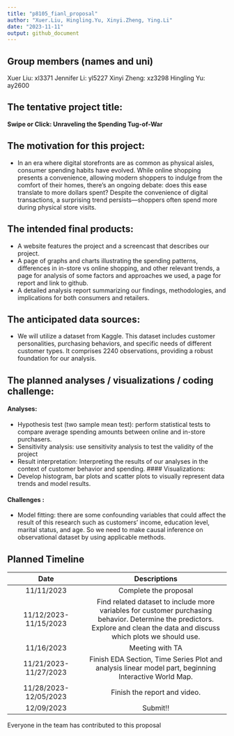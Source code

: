 ```yaml
---
title: "p8105_fianl_proposal"
author: "Xuer.Liu, Hingling.Yu, Xinyi.Zheng, Ying.Li"
date: "2023-11-11"
output: github_document
---
```


## Group members (names and uni)
Xuer Liu: xl3371
Jennifer Li: yl5227
Xinyi Zheng: xz3298
Hingling Yu: ay2600

## The tentative project title:
**Swipe or Click: Unraveling the Spending Tug-of-War**

## The motivation for this project:
- In an era where digital storefronts are as common as physical aisles, consumer spending habits have evolved. While online shopping presents a convenience, allowing modern shoppers to indulge from the comfort of their homes, there's an ongoing debate: does this ease translate to more dollars spent? Despite the convenience of digital transactions, a surprising trend persists—shoppers often spend more during physical store visits. 

## The intended final products:
- A website features the project and a screencast that describes our project.
- A page of graphs and charts illustrating the spending patterns, differences in in-store vs online shopping, and other relevant trends, a page for analysis of some factors and approaches we used, a page for report and link to github.
- A detailed analysis report summarizing our findings, methodologies, and implications for both consumers and retailers.

## The anticipated data sources:
- We will utilize a dataset from Kaggle. This dataset includes customer personalities, purchasing behaviors, and specific needs of different customer types. It comprises 2240 observations, providing a robust foundation for our analysis.

## The planned analyses / visualizations / coding challenge:

#### Analyses:
- Hypothesis test (two sample mean test): perform statistical tests to compare average spending amounts between online and in-store purchasers.
- Sensitivity analysis: use sensitivity analysis to test the validity of the project
- Result interpretation: Interpreting the results of our analyses in the context of customer behavior and spending.
#### Visualizations:
- Develop histogram, bar plots and scatter plots to visually represent data trends and model results.

#### Challenges :
- Model fitting: there are some confounding variables that could affect the result of this research such as customers’ income, education level, marital status, and age. So we need to make causal inference on observational dataset by using applicable methods. 


## Planned Timeline
|          Date          |                Descriptions               |
|:----------------------:|:-----------------------------------------:|
| 11/11/2023             | Complete the proposal                     |
| 11/12/2023- 11/15/2023 | Find related dataset to include more variables for customer purchasing behavior. Determine the predictors. Explore and clean the data and discuss which plots we should use.|
| 11/16/2023 | Meeting with TA                                       |
| 11/21/2023- 11/27/2023 | Finish EDA Section, Time Series Plot and analysis linear model part, beginning Interactive World Map.                                     |
| 11/28/2023- 12/05/2023 | Finish the report and video.              |
| 12/09/2023             | Submit!!                                  |

Everyone in the team has contributed to this proposal